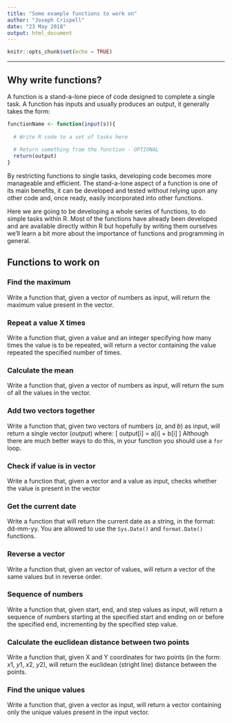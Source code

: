 ```yaml
---
title: "Some example functions to work on"
author: "Joseph Crispell"
date: "23 May 2018"
output: html_document
---
```


```r
knitr::opts_chunk$set(echo = TRUE)
```

-----

## Why write functions?

A function is a stand-a-lone piece of code designed to complete a single task. A function has inputs and usually produces an output, it generally takes the form:

```r
functionName <- function(input(s)){
  
  # Write R code to a set of tasks here
  
  # Return something from the function - OPTIONAL
  return(output)
}
```

By restricting functions to single tasks, developing code becomes more manageable and efficient. The stand-a-lone aspect of a function is one of its main benefits, it can be developed and tested without relying upon any other code and, once ready, easily incorporated into other functions.

Here we are going to be developing a whole series of functions, to do simple tasks within R. Most of the functions have already been developed and are available directly within R but hopefully by writing them ourselves we'll learn a bit more about the importance of functions and programming in general.

## Functions to work on

### Find the maximum
Write a function that, given a vector of numbers as input, will return the maximum value present in the vector.

### Repeat a value X times
Write a function that, given a value and an integer specifying how many times the value is to be repeated, will return a vector containing the value repeated the specified number of times.

### Calculate the mean
Write a function that, given a vector of numbers as input, will return the sum of all the values in the vector.

### Add two vectors together
Write a function that, given two vectors of numbers ($a$, and $b$) as input, will return a single vector ($output$) where:
\[ output[i] = a[i] + b[i] \]
Although there are much better ways to do this, in your function you should use a `for` loop.

### Check if value is in vector
Write a function that, given a vector and a value as input, checks whether the value is present in the vector

### Get the current date 
Write a function that will return the current date as a string, in the format: dd-mm-yy. You are allowed to use the `Sys.Date()` and `format.Date()` functions.

### Reverse a vector
Write a function that, given an vector of values, will return a vector of the same values but in reverse order.

### Sequence of numbers
Write a function that, given start, end, and step values as input, will return a sequence of numbers starting at the specified start and ending on or before the specified end, incrementing by the specified step value.

### Calculate the euclidean distance between two points
Write a function that, given X and Y coordinates for two points (in the form: $x1$, $y1$, $x2$, $y2$), will return the euclidean (stright line) distance between the points.

### Find the unique values
Write a function that, given a vector as input, will return a vector containing only the unique values present in the input vector.
